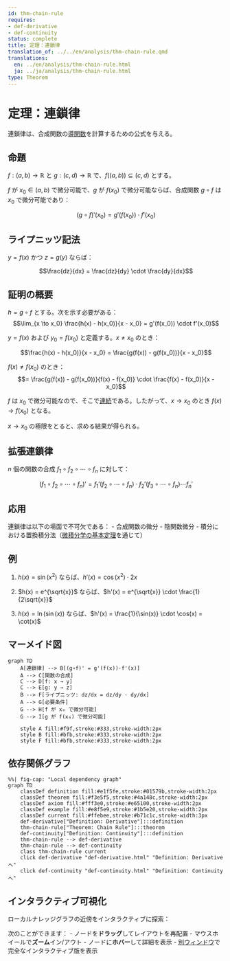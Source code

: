 ```yaml
---
id: thm-chain-rule
requires:
- def-derivative
- def-continuity
status: complete
title: 定理：連鎖律
translation_of: ../../en/analysis/thm-chain-rule.qmd
translations:
  en: ../en/analysis/thm-chain-rule.html
  ja: ../ja/analysis/thm-chain-rule.html
type: Theorem
---
```


# 定理：連鎖律 {#thm-chain-rule}

連鎖律は、合成関数の[導関数](def-derivative.qmd)を計算するための公式を与える。

## 命題

$f: (a, b) \to \mathbb{R}$ と $g: (c, d) \to \mathbb{R}$ で、$f((a, b)) \subseteq (c, d)$ とする。

$f$ が $x_0 \in (a, b)$ で微分可能で、$g$ が $f(x_0)$ で微分可能ならば、合成関数 $g \circ f$ は $x_0$ で微分可能であり：

$$(g \circ f)'(x_0) = g'(f(x_0)) \cdot f'(x_0)$$

## ライプニッツ記法

$y = f(x)$ かつ $z = g(y)$ ならば：

$$\frac{dz}{dx} = \frac{dz}{dy} \cdot \frac{dy}{dx}$$

## 証明の概要

$h = g \circ f$ とする。次を示す必要がある：
$$\lim_{x \to x_0} \frac{h(x) - h(x_0)}{x - x_0} = g'(f(x_0)) \cdot f'(x_0)$$

$y = f(x)$ および $y_0 = f(x_0)$ と定義する。$x \neq x_0$ のとき：

$$\frac{h(x) - h(x_0)}{x - x_0} = \frac{g(f(x)) - g(f(x_0))}{x - x_0}$$

$f(x) \neq f(x_0)$ のとき：
$$= \frac{g(f(x)) - g(f(x_0))}{f(x) - f(x_0)} \cdot \frac{f(x) - f(x_0)}{x - x_0}$$

$f$ は $x_0$ で微分可能なので、そこで[連続](def-continuity.qmd)である。したがって、$x \to x_0$ のとき $f(x) \to f(x_0)$ となる。

$x \to x_0$ の極限をとると、求める結果が得られる。

## 拡張連鎖律

$n$ 個の関数の合成 $f_1 \circ f_2 \circ \cdots \circ f_n$ に対して：

$$(f_1 \circ f_2 \circ \cdots \circ f_n)' = f_1'(f_2 \circ \cdots \circ f_n) \cdot f_2'(f_3 \circ \cdots \circ f_n) \cdots f_n'$$

## 応用

連鎖律は以下の場面で不可欠である：
- 合成関数の微分
- 陰関数微分
- 積分における置換積分法（[微積分学の基本定理](thm-fundamental-calculus.qmd)を通じて）

## 例

1. $h(x) = \sin(x^2)$ ならば、$h'(x) = \cos(x^2) \cdot 2x$

2. $h(x) = e^{\sqrt{x}}$ ならば、$h'(x) = e^{\sqrt{x}} \cdot \frac{1}{2\sqrt{x}}$

3. $h(x) = \ln(\sin(x))$ ならば、$h'(x) = \frac{1}{\sin(x)} \cdot \cos(x) = \cot(x)$

## マーメイド図

```mermaid
graph TD
    A[連鎖律] --> B[(g∘f)' = g'(f(x))·f'(x)]
    A --> C[関数の合成]
    C --> D[f: x → y]
    C --> E[g: y → z]
    B --> F[ライプニッツ: dz/dx = dz/dy · dy/dx]
    A --> G[必要条件]
    G --> H[f が x₀ で微分可能]
    G --> I[g が f(x₀) で微分可能]

    style A fill:#f9f,stroke:#333,stroke-width:2px
    style B fill:#bfb,stroke:#333,stroke-width:2px
    style F fill:#bfb,stroke:#333,stroke-width:2px
```

## 依存関係グラフ

```mermaid
%%| fig-cap: "Local dependency graph"
graph TD
    classDef definition fill:#e1f5fe,stroke:#01579b,stroke-width:2px
    classDef theorem fill:#f3e5f5,stroke:#4a148c,stroke-width:2px
    classDef axiom fill:#fff3e0,stroke:#e65100,stroke-width:2px
    classDef example fill:#e8f5e9,stroke:#1b5e20,stroke-width:2px
    classDef current fill:#ffebee,stroke:#b71c1c,stroke-width:3px
    def-derivative["Definition: Derivative"]:::definition
    thm-chain-rule["Theorem: Chain Rule"]:::theorem
    def-continuity["Definition: Continuity"]:::definition
    thm-chain-rule --> def-derivative
    thm-chain-rule --> def-continuity
    class thm-chain-rule current
    click def-derivative "def-derivative.html" "Definition: Derivativeへ"
    click def-continuity "def-continuity.html" "Definition: Continuityへ"
```

## インタラクティブ可視化

ローカルナレッジグラフの近傍をインタラクティブに探索：

::: {.graph-viz data-id="thm-chain-rule" data-width="700" data-height="500"}
:::

次のことができます：
- ノードを**ドラッグ**してレイアウトを再配置
- マウスホイールで**ズーム**イン/アウト
- ノードに**ホバー**して詳細を表示
- [別ウィンドウ](../../output/interactive/thm-chain-rule.html){target="_blank"}で完全なインタラクティブ版を表示
